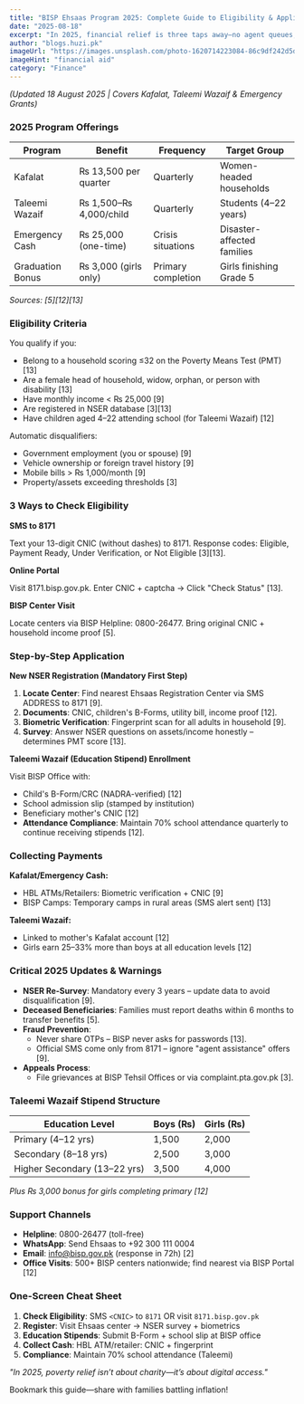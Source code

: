 ```yaml
---
title: "BISP Ehsaas Program 2025: Complete Guide to Eligibility & Application"
date: "2025-08-18"
excerpt: "In 2025, financial relief is three taps away—no agent queues, no paperwork mountains."
author: "blogs.huzi.pk"
imageUrl: "https://images.unsplash.com/photo-1620714223084-86c9df242d5d?q=80&w=600&h=400&auto=format&fit=crop"
imageHint: "financial aid"
category: "Finance"
---
```


*(Updated 18 August 2025 | Covers Kafalat, Taleemi Wazaif & Emergency Grants)*

### 2025 Program Offerings

| Program          | Benefit                | Frequency      | Target Group                     |
| ---------------- | ---------------------- | -------------- | -------------------------------- |
| Kafalat          | ₨ 13,500 per quarter   | Quarterly      | Women-headed households          |
| Taleemi Wazaif   | ₨ 1,500–₨ 4,000/child | Quarterly      | Students (4–22 years)            |
| Emergency Cash   | ₨ 25,000 (one-time)    | Crisis situations | Disaster-affected families       |
| Graduation Bonus | ₨ 3,000 (girls only)   | Primary completion | Girls finishing Grade 5          |

*Sources: [5][12][13]*

### Eligibility Criteria

You qualify if you:

- Belong to a household scoring ≤32 on the Poverty Means Test (PMT) [13]
- Are a female head of household, widow, orphan, or person with disability [13]
- Have monthly income < ₨ 25,000 [9]
- Are registered in NSER database [3][13]
- Have children aged 4–22 attending school (for Taleemi Wazaif) [12]

Automatic disqualifiers:

- Government employment (you or spouse) [9]
- Vehicle ownership or foreign travel history [9]
- Mobile bills > ₨ 1,000/month [9]
- Property/assets exceeding thresholds [3]

### 3 Ways to Check Eligibility

**SMS to 8171**

Text your 13-digit CNIC (without dashes) to 8171. Response codes: Eligible, Payment Ready, Under Verification, or Not Eligible [3][13].

**Online Portal**

Visit 8171.bisp.gov.pk. Enter CNIC + captcha → Click "Check Status" [13].

**BISP Center Visit**

Locate centers via BISP Helpline: 0800-26477. Bring original CNIC + household income proof [5].

### Step-by-Step Application

**New NSER Registration (Mandatory First Step)**

1.  **Locate Center**: Find nearest Ehsaas Registration Center via SMS ADDRESS to 8171 [9].
2.  **Documents**: CNIC, children's B-Forms, utility bill, income proof [12].
3.  **Biometric Verification**: Fingerprint scan for all adults in household [9].
4.  **Survey**: Answer NSER questions on assets/income honestly – determines PMT score [13].

**Taleemi Wazaif (Education Stipend) Enrollment**

Visit BISP Office with:

- Child's B-Form/CRC (NADRA-verified) [12]
- School admission slip (stamped by institution)
- Beneficiary mother's CNIC [12]
- **Attendance Compliance**: Maintain 70% school attendance quarterly to continue receiving stipends [12].

### Collecting Payments

**Kafalat/Emergency Cash:**

- HBL ATMs/Retailers: Biometric verification + CNIC [9]
- BISP Camps: Temporary camps in rural areas (SMS alert sent) [13]

**Taleemi Wazaif:**

- Linked to mother's Kafalat account [12]
- Girls earn 25–33% more than boys at all education levels [12]

### Critical 2025 Updates & Warnings

- **NSER Re-Survey**: Mandatory every 3 years – update data to avoid disqualification [9].
- **Deceased Beneficiaries**: Families must report deaths within 6 months to transfer benefits [5].
- **Fraud Prevention**:
    - Never share OTPs – BISP never asks for passwords [13].
    - Official SMS come only from 8171 – ignore "agent assistance" offers [9].
- **Appeals Process**:
    - File grievances at BISP Tehsil Offices or via complaint.pta.gov.pk [3].

### Taleemi Wazaif Stipend Structure

| Education Level                 | Boys (₨) | Girls (₨) |
| ------------------------------- | -------- | --------- |
| Primary (4–12 yrs)              | 1,500    | 2,000     |
| Secondary (8–18 yrs)            | 2,500    | 3,000     |
| Higher Secondary (13–22 yrs)    | 3,500    | 4,000     |
*Plus ₨ 3,000 bonus for girls completing primary [12]*

### Support Channels

- **Helpline**: 0800-26477 (toll-free)
- **WhatsApp**: Send Ehsaas to +92 300 111 0004
- **Email**: info@bisp.gov.pk (response in 72h) [2]
- **Office Visits**: 500+ BISP centers nationwide; find nearest via BISP Portal [12]

### One-Screen Cheat Sheet

1.  **Check Eligibility**: SMS `<CNIC>` to `8171` OR visit `8171.bisp.gov.pk`
2.  **Register**: Visit Ehsaas center → NSER survey + biometrics
3.  **Education Stipends**: Submit B-Form + school slip at BISP office
4.  **Collect Cash**: HBL ATM/retailer: CNIC + fingerprint
5.  **Compliance**: Maintain 70% school attendance (Taleemi)

*"In 2025, poverty relief isn’t about charity—it’s about digital access."*

Bookmark this guide—share with families battling inflation!
